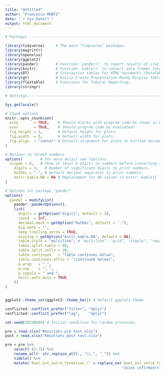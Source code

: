 ```yaml
---
title: "Untitled"
author: "Francesco MONTI"
date: "`r Sys.Date()`"
output: html_document
---
```


```r
# Packages ------------------------------------------------------------------

library(tidyverse)     # The main "tidyverse" packages.
library(magrittr)
library(openxlsx)
library(ggplot2)
library(pander)        # Function `pander()` to report results of statistical analysis.
library(knitr)         # Function `kable()` to convert data frames into tables for reports.
library(DT)            # Interactive tables for HTML documents (DataTables).
library(gt)            # Easily Create Presentation-Ready Display Tables.
library(flextable)     # Functions for Tabular Reporting.
library(stringr)

# Settings ------------------------------------------------------------------

Sys.getlocale()

# Chunk options
knitr::opts_chunk$set(
  echo       = TRUE,    # Should blocks with program code be shown in knitted documents?
  eval       = TRUE,    # Should program code be evaluated?
  fig.height = 3,       # Default height for plots.
  fig.width  = 5,       # Default width for plots.
  fig.align  = "center" # Default alignment for plots in knitted documents.
)

# Options to format numbers
options(        # For more detais see ?options
  scipen = 8,   # Show at least 8 digits in numbers before converting to exponential notation.
    digits = 3,   # Number of significant digits to print numbers.
    OutDec = ".", # Default decimal separator to print numbers.
    knitr.kable.NA = NA # Replacement for NA values in knitr::kable()
)

# Options for package "pander"
options(
  pander = modifyList(
    pander::panderOptions(),
    list(
      digits = getOption("digits", default = 3),
      round  = Inf,
      decimal.mark = getOption("OutDec", default = "."),
      big.mark = "",
      keep.trailing.zeros = TRUE,
      missing = getOption("knitr.kable.NA", default = NA),
      table.style = "multiline", # "multiline", "grid", "simple", "rmarkdown"
      table.split.table = 80,
      table.split.cells = 30,
      table.continues   = "Table continues below",
      table.continues.affix = "(continued below)",
      p.wrap   = "_",
      p.sep    = ", ",
      p.copula = " and ",
      knitr.auto.asis = TRUE
    ))
)


ggplot2::theme_set(ggplot2::theme_bw()) # Default ggplot2 theme

conflicted::conflict_prefer("filter", "dplyr")
conflicted::conflict_prefer("lag",    "dplyr")

set.seed(20230604) # Initial condition for random processes.
```


```r
pre = read.xlsx("Résultats pré test.xlsx")
post = read.xlsx("Résultats post test.xlsx")

pre = pre %>% 
    select(-(2:7)) %>% 
    rename_all(~ str_replace_all(., "\\.", "_")) %>% 
    tibble() %>% 
    mutate(`Quel_est_votre_formation_?` = replace_na(`Quel_est_votre_formation_?`,
                                                     "Soins infirmiers"))








```